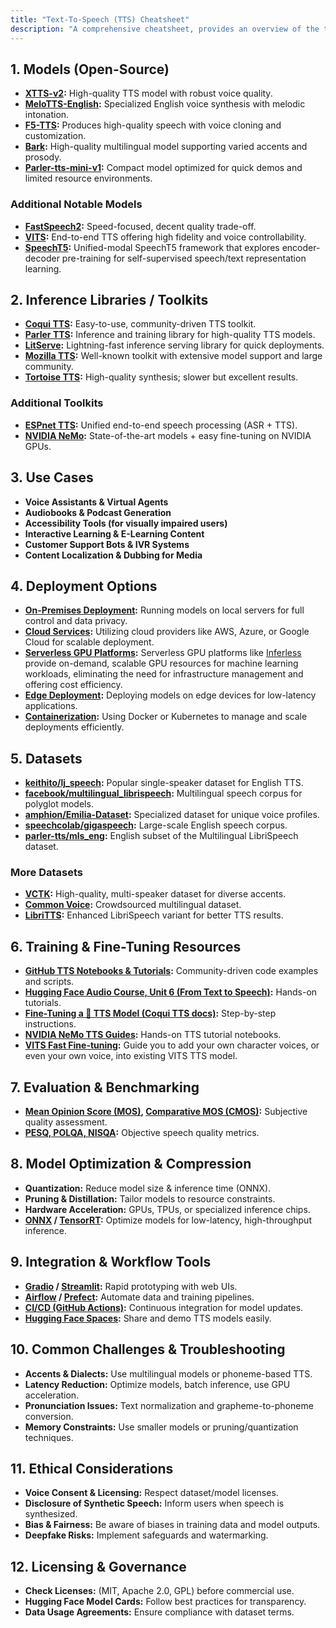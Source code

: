 ```yaml
---
title: "Text-To-Speech (TTS) Cheatsheet"
description: "A comprehensive cheatsheet, provides an overview of the top open-source TTS models, inference libraries, training resources, and more to help you get started with or enhance your TTS projects."
--- 
```


## 1. Models (Open-Source)

- **[XTTS-v2](https://huggingface.co/coqui/XTTS-v2):** High-quality TTS model with robust voice quality.
- **[MeloTTS-English](https://huggingface.co/myshell-ai/MeloTTS-English):** Specialized English voice synthesis with melodic intonation.
- **[F5-TTS](https://huggingface.co/SWivid/F5-TTS):** Produces high-quality speech with voice cloning and customization.
- **[Bark](https://huggingface.co/suno/bark):** High-quality multilingual model supporting varied accents and prosody.
- **[Parler-tts-mini-v1](https://huggingface.co/parler-tts/parler-tts-mini-v1):** Compact model optimized for quick demos and limited resource environments.

### Additional Notable Models

- **[FastSpeech2](https://huggingface.co/facebook/fastspeech2-en-ljspeech):** Speed-focused, decent quality trade-off.
- **[VITS](https://github.com/jaywalnut310/vits):** End-to-end TTS offering high fidelity and voice controllability.
- **[SpeechT5](https://huggingface.co/microsoft/speecht5_tts):** Unified-modal SpeechT5 framework that explores encoder-decoder pre-training for self-supervised speech/text representation learning.

## 2. Inference Libraries / Toolkits

- **[Coqui TTS](https://github.com/coqui-ai/TTS):** Easy-to-use, community-driven TTS toolkit.
- **[Parler TTS](https://github.com/huggingface/parler-tts):** Inference and training library for high-quality TTS models.
- **[LitServe](https://github.com/Lightning-AI/LitServe):** Lightning-fast inference serving library for quick deployments.
- **[Mozilla TTS](https://github.com/mozilla/TTS):** Well-known toolkit with extensive model support and large community.
- **[Tortoise TTS](https://github.com/neonbjb/tortoise-tts):** High-quality synthesis; slower but excellent results.

### Additional Toolkits

- **[ESPnet TTS](https://github.com/espnet/espnet):** Unified end-to-end speech processing (ASR + TTS).
- **[NVIDIA NeMo](https://github.com/NVIDIA/NeMo):** State-of-the-art models + easy fine-tuning on NVIDIA GPUs.

## 3. Use Cases

- **Voice Assistants & Virtual Agents**
- **Audiobooks & Podcast Generation**
- **Accessibility Tools (for visually impaired users)**
- **Interactive Learning & E-Learning Content**
- **Customer Support Bots & IVR Systems**
- **Content Localization & Dubbing for Media**

## 4. Deployment Options


- **[On-Premises Deployment](https://medium.com/@cprasenjit32/deployment-of-machine-learning-models-on-premises-and-in-the-cloud-39b021efba97):** Running models on local servers for full control and data privacy.
- **[Cloud Services](https://www.analyticsvidhya.com/blog/2022/09/how-to-deploy-a-machine-learning-model-on-aws-ec2/):** Utilizing cloud providers like AWS, Azure, or Google Cloud for scalable deployment.
- **[Serverless GPU Platforms](https://docs.inferless.com/how-to-guides/deploy-a-codellama-python-34b-model-using-inferless):** Serverless GPU platforms like [Inferless](https://www.inferless.com/) provide on-demand, scalable GPU resources for machine learning workloads, eliminating the need for infrastructure management and offering cost efficiency.
- **[Edge Deployment](https://www.hackster.io/shahizat/running-llms-with-tensorrt-llm-on-nvidia-jetson-agx-orin-34372f):** Deploying models on edge devices for low-latency applications.
- **[Containerization](https://www.datacamp.com/tutorial/containerization-docker-and-kubernetes-for-machine-learning):** Using Docker or Kubernetes to manage and scale deployments efficiently.

## 5. Datasets

- **[keithito/lj_speech](https://huggingface.co/datasets/keithito/LJ-Speech-Dataset):** Popular single-speaker dataset for English TTS.
- **[facebook/multilingual_librispeech](https://huggingface.co/datasets/facebook/multilingual_librispeech):** Multilingual speech corpus for polyglot models.
- **[amphion/Emilia-Dataset](https://huggingface.co/datasets/amphion/Emilia-Dataset):** Specialized dataset for unique voice profiles.
- **[speechcolab/gigaspeech](https://huggingface.co/datasets/speechcolab/gigaspeech):** Large-scale English speech corpus.
- **[parler-tts/mls_eng](https://huggingface.co/datasets/parler-tts/mls_eng):** English subset of the Multilingual LibriSpeech dataset.

### More Datasets

- **[VCTK](https://huggingface.co/datasets/CSTR-Edinburgh/vctk):** High-quality, multi-speaker dataset for diverse accents.
- **[Common Voice](https://huggingface.co/datasets/legacy-datasets/common_voice):** Crowdsourced multilingual dataset.
- **[LibriTTS](https://huggingface.co/datasets/mythicinfinity/libritts):** Enhanced LibriSpeech variant for better TTS results.

## 6. Training & Fine-Tuning Resources

- **[GitHub TTS Notebooks & Tutorials](https://github.com/mozilla/TTS/wiki/TTS-Notebooks-and-Tutorials):** Community-driven code examples and scripts.
- **[Hugging Face Audio Course, Unit 6 (From Text to Speech)](https://huggingface.co/learn/audio-course/en/chapter6/introduction):** Hands-on tutorials.
- **[Fine-Tuning a 🐸 TTS Model (Coqui TTS docs)](https://docs.coqui.ai/en/latest/finetuning.html):** Step-by-step instructions.
- **[NVIDIA NeMo TTS Guides](https://github.com/NVIDIA/NeMo/tree/stable/tutorials/tts):** Hands-on TTS tutorial notebooks.
- **[VITS Fast Fine-tuning](https://github.com/Plachtaa/VITS-fast-fine-tuning):** Guide you to add your own character voices, or even your own voice, into existing VITS TTS model.

## 7. Evaluation & Benchmarking

- **[Mean Opinion Score (MOS)](https://en.wikipedia.org/wiki/Mean_opinion_score), [Comparative MOS (CMOS)](https://techcommunity.microsoft.com/blog/azure-ai-services-blog/new-technical-research-is-advancing-azure%E2%80%99s-neural-text-to-speech-service/3499414#:~:text=Comparative%20MOS%20(CMOS)):** Subjective quality assessment.
- **[PESQ, POLQA, NISQA](https://picovoice.ai/blog/speech-quality/):** Objective speech quality metrics.

## 8. Model Optimization & Compression

- **Quantization:** Reduce model size & inference time (ONNX).
- **Pruning & Distillation:** Tailor models to resource constraints.
- **Hardware Acceleration:** GPUs, TPUs, or specialized inference chips.
- **[ONNX](https://onnx.ai/) / [TensorRT](https://docs.nvidia.com/deeplearning/tensorrt/quick-start-guide/index.html):** Optimize models for low-latency, high-throughput inference.
## 9. Integration & Workflow Tools

- **[Gradio](https://www.gradio.app/) / [Streamlit](https://streamlit.io/):** Rapid prototyping with web UIs.
- **[Airflow](https://airflow.apache.org/) / [Prefect](https://www.prefect.io/):** Automate data and training pipelines.
- **[CI/CD (GitHub Actions)](https://docs.github.com/en/actions/about-github-actions/understanding-github-actions):** Continuous integration for model updates.
- **[Hugging Face Spaces](https://huggingface.co/spaces):** Share and demo TTS models easily.

## 10. Common Challenges & Troubleshooting

- **Accents & Dialects:** Use multilingual models or phoneme-based TTS.
- **Latency Reduction:** Optimize models, batch inference, use GPU acceleration.
- **Pronunciation Issues:** Text normalization and grapheme-to-phoneme conversion.
- **Memory Constraints:** Use smaller models or pruning/quantization techniques.

## 11. Ethical Considerations

- **Voice Consent & Licensing:** Respect dataset/model licenses.
- **Disclosure of Synthetic Speech:** Inform users when speech is synthesized.
- **Bias & Fairness:** Be aware of biases in training data and model outputs.
- **Deepfake Risks:** Implement safeguards and watermarking.

## 12. Licensing & Governance

- **Check Licenses:** (MIT, Apache 2.0, GPL) before commercial use.
- **Hugging Face Model Cards:** Follow best practices for transparency.
- **Data Usage Agreements:** Ensure compliance with dataset terms.



